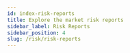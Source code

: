 ```yaml
---
id: index-risk-reports
title: Explore the market risk reports
sidebar_label: Risk Reports
sidebar_position: 4
slug: /risk/risk-reports
---
```



 <div class="row">
 <div class="col">
     <Card
        title="Risk Report Instructions"
        description="Instructions to complete a risk report for a new market"
        page="/risk/risk-reports/risk-report-instructions"
        />
 </div>
 </div>

 <div class="row">
 <div class="col">
     <Card
        title="Pool-0/STRK Risk Report"
        description="Risk Report for the Pool-0/STRK Market"
        page="/risk/risk-reports/pool_0-strk"
        />
 </div>
 </div>

 <div class="row">
 <div class="col">
     <Card
        title="Pool-0/ETH Risk Report"
        description="Risk Report for the Pool-0/ETH Market"
        page="/risk/risk-reports/pool_0-eth"
        />
 </div>
 </div>

 <div class="row">
 <div class="col">
     <Card
        title="Pool-0/USDT Risk Report"
        description="Risk Report for the Pool-0/USDT Market"
        page="/risk/risk-reports/pool_0-usdt"
        />
 </div>
 </div>

 <div class="row">
 <div class="col">
     <Card
        title="Pool-0/USDC Risk Report"
        description="Risk Report for the Pool-0/USDC Market"
        page="/risk/risk-reports/pool_0-usdc"
        />
 </div>
 </div>

 <div class="row">
 <div class="col">
     <Card
        title="Pool-0/WBTC Risk Report"
        description="Risk Report for the Pool-0/WBTC Market"
        page="/risk/risk-reports/pool_0-wbtc"
        />
 </div>
 </div>

 <div class="row">
 <div class="col">
     <Card
        title="Pool-0/WSTETH Risk Report"
        description="Risk Report for the Pool-0/WSTETH Market"
        page="/risk/risk-reports/pool_0-wsteth"
        />
 </div>
 </div>